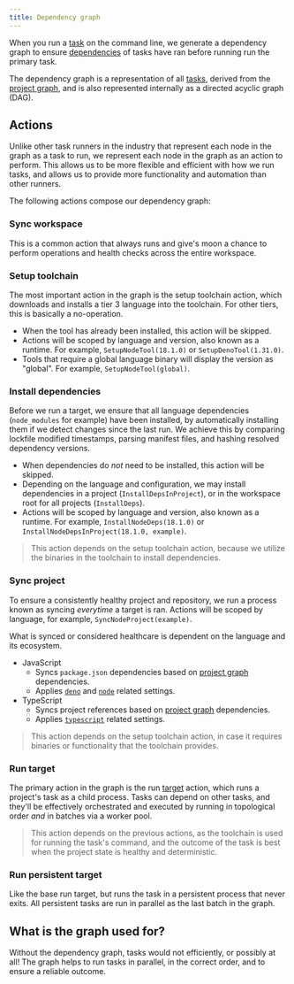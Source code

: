 ```yaml
---
title: Dependency graph
---
```



When you run a [task](../config/project#tasks-1) on the command line, we generate a dependency graph
to ensure [dependencies](../config/project#deps) of tasks have ran before running run the primary
task.

The dependency graph is a representation of all [tasks](../concepts/task), derived from the
[project graph](./project-graph), and is also represented internally as a directed acyclic graph
(DAG).

<DepGraph />

## Actions

Unlike other task runners in the industry that represent each node in the graph as a task to run, we
represent each node in the graph as an action to perform. This allows us to be more flexible and
efficient with how we run tasks, and allows us to provide more functionality and automation than
other runners.

The following actions compose our dependency graph:

### Sync workspace

This is a common action that always runs and give's moon a chance to perform operations and health
checks across the entire workspace.

### Setup toolchain

The most important action in the graph is the setup toolchain action, which downloads and installs a
tier 3 language into the toolchain. For other tiers, this is basically a no-operation.

- When the tool has already been installed, this action will be skipped.
- Actions will be scoped by language and version, also known as a runtime. For example,
  `SetupNodeTool(18.1.0)` or `SetupDenoTool(1.31.0)`.
- Tools that require a global language binary will display the version as "global". For example,
  `SetupNodeTool(global)`.

### Install dependencies

Before we run a target, we ensure that all language dependencies (`node_modules` for example) have
been installed, by automatically installing them if we detect changes since the last run. We achieve
this by comparing lockfile modified timestamps, parsing manifest files, and hashing resolved
dependency versions.

- When dependencies do _not_ need to be installed, this action will be skipped.
- Depending on the language and configuration, we may install dependencies in a project
  (`InstallDepsInProject`), or in the workspace root for all projects (`InstallDeps`).
- Actions will be scoped by language and version, also known as a runtime. For example,
  `InstallNodeDeps(18.1.0)` or `InstallNodeDepsInProject(18.1.0, example)`.

> This action depends on the setup toolchain action, because we utilize the binaries in the
> toolchain to install dependencies.

### Sync project

To ensure a consistently healthy project and repository, we run a process known as syncing
_everytime_ a target is ran. Actions will be scoped by language, for example,
`SyncNodeProject(example)`.

What is synced or considered healthcare is dependent on the language and its ecosystem.

- JavaScript
  - Syncs `package.json` dependencies based on [project graph](./project-graph) dependencies.
  - Applies [`deno`](../config/toolchain#deno) and [`node`](../config/toolchain#node) related
    settings.
- TypeScript
  - Syncs project references based on [project graph](./project-graph) dependencies.
  - Applies [`typescript`](../config/toolchain#typescript) related settings.

> This action depends on the setup toolchain action, in case it requires binaries or functionality
> that the toolchain provides.

### Run target

The primary action in the graph is the run [target](../concepts/target) action, which runs a
project's task as a child process. Tasks can depend on other tasks, and they'll be effectively
orchestrated and executed by running in topological order _and_ in batches via a worker pool.

> This action depends on the previous actions, as the toolchain is used for running the task's
> command, and the outcome of the task is best when the project state is healthy and deterministic.

### Run persistent target

Like the base run target, but runs the task in a persistent process that never exits. All persistent
tasks are run in parallel as the last batch in the graph.

## What is the graph used for?

Without the dependency graph, tasks would not efficiently, or possibly at all! The graph helps to
run tasks in parallel, in the correct order, and to ensure a reliable outcome.
